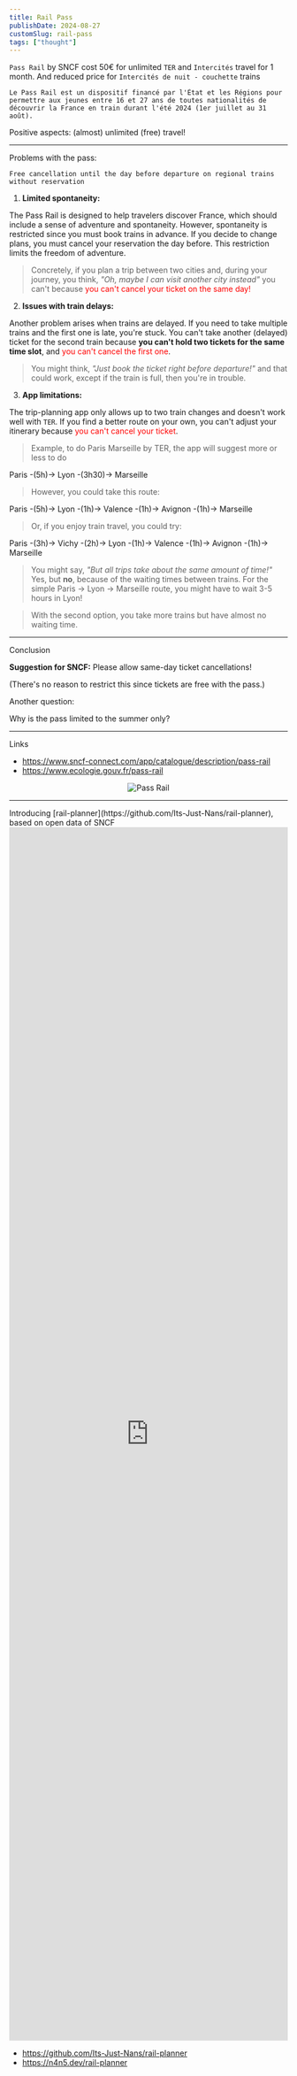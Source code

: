 ```yaml
---
title: Rail Pass
publishDate: 2024-08-27
customSlug: rail-pass
tags: ["thought"]
---
```




<style>{`
.bold {
    font-weight: bold;
}
.trip {
    text-align: center;
    font-family: monospace;
}

`}
</style>


`Pass Rail` by SNCF cost 50€ for unlimited `TER` and `Intercités` travel for 1 month. And reduced price for `Intercités de nuit - couchette` trains

```
Le Pass Rail est un dispositif financé par l'État et les Régions pour permettre aux jeunes entre 16 et 27 ans de toutes nationalités de découvrir la France en train durant l'été 2024 (1er juillet au 31 août).
```



<Thought>
Positive aspects: (almost) unlimited (free) travel!
</Thought>

---

Problems with the pass:

```
Free cancellation until the day before departure on regional trains without reservation
```

1. **Limited spontaneity:**

The Pass Rail is designed to help travelers discover France, which should include a sense of adventure and spontaneity. However, spontaneity is restricted since you must book trains in advance. If you decide to change plans, you must cancel your reservation the day before. This restriction limits the freedom of adventure.

> Concretely, if you plan a trip between two cities and, during your journey, you think, _"Oh, maybe I can visit another city instead"_ you can't because <span style="color:red">you can't cancel your ticket on the same day!</span>

2. **Issues with train delays:**

Another problem arises when trains are delayed. If you need to take multiple trains and the first one is late, you're stuck. You can't take another (delayed) ticket for the second train because **you can't hold two tickets for the same time slot**, and <span style="color:red">you can't cancel the first one</span>.

> You might think, _"Just book the ticket right before departure!"_ and that could work, except if the train is full, then you're in trouble.

3. **App limitations:**

The trip-planning app only allows up to two train changes and doesn't work well with `TER`. If you find a better route on your own, you can't adjust your itinerary because <span style="color:red">you can't cancel your ticket</span>.

> Example, to do Paris Marseille by TER, the app will suggest more or less to do

<div class="trip">
    <span class="bold">Paris</span> -(5h)-> <span class="bold">Lyon</span> -(3h30)-> <span class="bold">Marseille</span>
</div>

> However, you could take this route:

<div class="trip">
<span class="bold">Paris</span> -(5h)-> <span class="bold">Lyon</span> -(1h)-> <span class="bold">Valence</span> -(1h)-> <span class="bold">Avignon</span> -(1h)-> <span class="bold">Marseille</span>
</div>

> Or, if you enjoy train travel, you could try:

<div class="trip">
<span class="bold">Paris</span> -(3h)-> <span class="bold">Vichy</span> -(2h)-> <span class="bold">Lyon</span> -(1h)-> <span class="bold">Valence</span> -(1h)-> <span class="bold">Avignon</span> -(1h)-> <span class="bold">Marseille</span>
</div>

> You might say,  _"But all trips take about the same amount of time!"_ Yes, but **no**, because of the waiting times between trains. For the simple Paris → Lyon → Marseille route, you might have to wait 3-5 hours in Lyon!

> With the second option, you take more trains but have almost no waiting time.

---

Conclusion

**Suggestion for SNCF:** Please allow same-day ticket cancellations!

(There's no reason to restrict this since tickets are free with the pass.)

<Thought>
Another question:

Why is the pass limited to the summer only?
</Thought>

---

Links

- https://www.sncf-connect.com/app/catalogue/description/pass-rail
- https://www.ecologie.gouv.fr/pass-rail



<div style="text-align:center">
    <Image src={Img} alt="Pass Rail" />
</div>

---

<Thought>
Introducing [rail-planner](https://github.com/Its-Just-Nans/rail-planner), based on open data of SNCF
</Thought>

<div style="text-align:center">
    <iframe width="100%" height="56.25%" src="https://www.youtube.com/embed/ejOBlQpqYyA?si=Ea8ei2OzWTeIzYZw" title="YouTube video player" frameborder="0" allow="accelerometer; autoplay; clipboard-write; encrypted-media; gyroscope; picture-in-picture; web-share" referrerpolicy="strict-origin-when-cross-origin" allowfullscreen></iframe>
</div>

- https://github.com/Its-Just-Nans/rail-planner
- https://n4n5.dev/rail-planner
